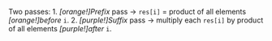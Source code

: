 Two passes:
        1.  *[orange!]Prefix* pass → `res[i]` = product of all elements *[orange!]before* `i`.
        2.  *[purple!]Suffix* pass → multiply each `res[i]` by product of all elements *[purple!]after* `i`.